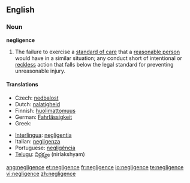 ==English==

===Noun===
'''negligence'''

# {{law}} The failure to exercise a [[standard of care]] that a [[reasonable person]] would have in a similar situation; any conduct short of intentional or [[reckless]] action that falls below the legal standard for preventing unreasonable injury.
{{wikipedia}}

====Translations====
{{trans-top|failure to exercise a standard of care (law)}}
*Czech: [[nedbalost]] {{f}}
*Dutch: [[nalatigheid]]
*Finnish: [[huolimattomuus]]
*German: [[Fahrlässigkeit]] {{f}}
*Greek: {{t|el|αβλεψία|f|tr=avlepsía|sc=Grek}}
{{trans-mid}}
*[[Interlingua]]: [[negligentia]]
*Italian: [[negligenza]] {{f}}
*Portuguese: [[negligência]] {{f}}
*[[Telugu]]: [[నిర్లక్ష్యం]] (nirlakshyam)
{{trans-bottom}}

[[ang:negligence]]
[[et:negligence]]
[[fr:negligence]]
[[io:negligence]]
[[te:negligence]]
[[vi:negligence]]
[[zh:negligence]]